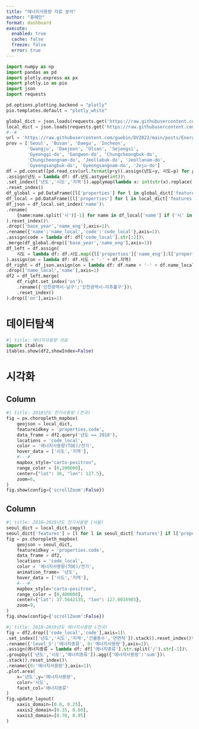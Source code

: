 ```yaml
---
title: "에너지사용량 자료 분석"
author: "홍혜민"
format: dashboard
execute: 
  enabled: true
  cache: false
  freeze: false
  error: true
---
```


```python
import numpy as np
import pandas as pd
import plotly.express as px
import plotly.io as pio
import json
import requests

pd.options.plotting.backend = "plotly"
pio.templates.default = "plotly_white"

global_dict = json.loads(requests.get('https://raw.githubusercontent.com/southkorea/southkorea-maps/master/kostat/2018/json/skorea-provinces-2018-geo.json').text)
local_dict = json.loads(requests.get('https://raw.githubusercontent.com/southkorea/southkorea-maps/master/kostat/2018/json/skorea-municipalities-2018-geo.json').text)
#--#
url = 'https://raw.githubusercontent.com/guebin/DV2022/main/posts/Energy/{}.csv'
prov = ['Seoul', 'Busan', 'Daegu', 'Incheon', 
        'Gwangju', 'Daejeon', 'Ulsan', 'Sejongsi', 
        'Gyeonggi-do', 'Gangwon-do', 'Chungcheongbuk-do', 
        'Chungcheongnam-do', 'Jeollabuk-do', 'Jeollanam-do', 
        'Gyeongsangbuk-do', 'Gyeongsangnam-do', 'Jeju-do']
df = pd.concat([pd.read_csv(url.format(p+y)).assign(년도=y, 시도=p) for p in prov for y in ['2018', '2019', '2020', '2021']]).reset_index(drop=True)\
.assign(년도 = lambda df: df.년도.astype(int))\
.set_index(['년도','시도','지역']).applymap(lambda x: int(str(x).replace(',','')))\
.reset_index()
df_global = pd.DataFrame([l['properties'] for l in global_dict['features']])
df_local = pd.DataFrame([l['properties'] for l in local_dict['features']])
df_json = df_local.set_index('name')\
.rename(
    {name:name.split('시')[-1] for name in df_local['name'] if ('시' in name) and ('구' in name) and (len(name)>3)}
).reset_index()\
.drop(['base_year','name_eng'],axis=1)\
.rename({'name':'name_local','code':'code_local'},axis=1)\
.assign(code = lambda df: df['code_local'].str[:2])\
.merge(df_global.drop(['base_year','name_eng'],axis=1))
df_left = df.assign(
    시도 = lambda df: df.시도.map({l['properties']['name_eng']:l['properties']['name'] for l in global_dict['features']})
).assign(on = lambda df: df.시도 + '-' + df.지역)
df_right = df_json.assign(on = lambda df: df.name + '-' + df.name_local)\
.drop(['name_local','name'],axis=1)
df2 = df_left.merge(
    df_right.set_index('on')\
    .rename({'인천광역시-남구':'인천광역시-미추홀구'})\
    .reset_index()
).drop(['on'],axis=1)
```

# 데이터탐색

```python
#| title: 에너지사용량 자료 
import itables 
itables.show(df2,showIndex=False)
```

# 시각화 {orientation="columns" scrolling="true"}

## Column {width=50%}

```python
#| title: 2018년도 전기사용량 (전국)
fig = px.choropleth_mapbox(
    geojson = local_dict,
    featureidkey = 'properties.code',
    data_frame = df2.query('년도 == 2018'),
    locations = 'code_local',
    color = '에너지사용량(TOE)/전기',
    hover_data = ['시도','지역'],
    #---#
    mapbox_style="carto-positron",
    range_color = [0,200000],
    center={"lat": 36, "lon": 127.5}, 
    zoom=6,
)
fig.show(config={'scrollZoom':False})
```

## Column {width=50%}

```python
#| title: 2018~2019년도 전기사용량 (서울)
seoul_dict = local_dict.copy() 
seoul_dict['features'] = [l for l in seoul_dict['features'] if l['properties']['code'][:2] == '11']
fig = px.choropleth_mapbox(
    geojson = seoul_dict,
    featureidkey = 'properties.code',
    data_frame = df2,
    locations = 'code_local',
    color = '에너지사용량(TOE)/전기',
    animation_frame= '년도',
    hover_data = ['시도','지역'],
    #---#
    mapbox_style="carto-positron",
    range_color = [0,400000],
    center={"lat": 37.5642135, "lon": 127.0016985},
    zoom=9,
)
fig.show(config={'scrollZoom':False})
```

```python
#| title: 2018~2019년도 에너지사용량 (전국)
fig = df2.drop(['code_local','code'],axis=1)\
.set_index(['년도','시도','지역','건물동수','연면적']).stack().reset_index()\
.rename({'level_5':'에너지종류', 0:'에너지사용량'},axis=1)\
.assign(에너지종류 = lambda df: df['에너지종류'].str.split('/').str[-1])\
.groupby(['년도','시도','에너지종류']).agg({'에너지사용량':'sum'})\
.stack().reset_index()\
.rename({0:'에너지사용량'},axis=1)\
.plot.area(
    x='년도',y='에너지사용량',
    color='시도',
    facet_col='에너지종류'
)
fig.update_layout(
    xaxis_domain=[0.0, 0.25],
    xaxis2_domain=[0.35, 0.60],
    xaxis3_domain=[0.70, 0.95]
)
```

